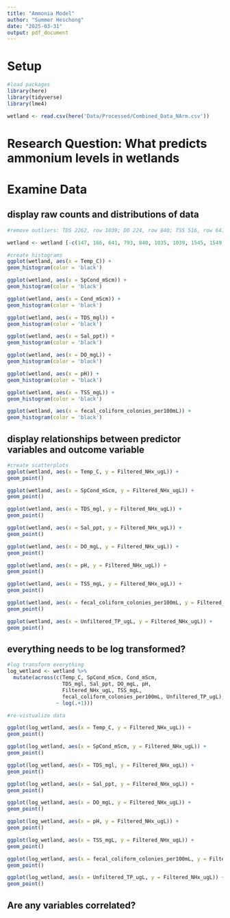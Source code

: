 ```yaml
---
title: "Ammonia Model"
author: "Summer Heschong"
date: "2025-03-31"
output: pdf_document
---
```

# Setup 
```r
#load packages
library(here)
library(tidyverse)
library(lme4)

wetland <- read.csv(here('Data/Processed/Combined_Data_NArm.csv'))

```

# Research Question: What predicts ammonium levels in wetlands

# Examine Data
## display raw counts and distributions of data
```r
#remove outliers: TDS 2262, row 1039; DO 224, row 840; TSS 516, row 641; fecal_coliform rows 1545 and 1549

wetland <- wetland [-c(147, 166, 641, 793, 840, 1035, 1039, 1545, 1549, 1614),]

#create histograms
ggplot(wetland, aes(x = Temp_C)) +
geom_histogram(color = 'black')

ggplot(wetland, aes(x = SpCond_mScm)) +
geom_histogram(color = 'black')

ggplot(wetland, aes(x = Cond_mScm)) +
geom_histogram(color = 'black')

ggplot(wetland, aes(x = TDS_mgl)) +
geom_histogram(color = 'black')

ggplot(wetland, aes(x = Sal_ppt)) +
geom_histogram(color = 'black')

ggplot(wetland, aes(x = DO_mgL)) +
geom_histogram(color = 'black')

ggplot(wetland, aes(x = pH)) +
geom_histogram(color = 'black')

ggplot(wetland, aes(x = TSS_mgL)) +
geom_histogram(color = 'black')

ggplot(wetland, aes(x = fecal_coliform_colonies_per100mL)) +
geom_histogram(color = 'black')


```

## display relationships between predictor variables and outcome variable
```r
#create scatterplots
ggplot(wetland, aes(x = Temp_C, y = Filtered_NHx_ugL)) +
geom_point()

ggplot(wetland, aes(x = SpCond_mScm, y = Filtered_NHx_ugL)) +
geom_point()

ggplot(wetland, aes(x = TDS_mgl, y = Filtered_NHx_ugL)) +
geom_point()

ggplot(wetland, aes(x = Sal_ppt, y = Filtered_NHx_ugL)) +
geom_point()

ggplot(wetland, aes(x = DO_mgL, y = Filtered_NHx_ugL)) +
geom_point()

ggplot(wetland, aes(x = pH, y = Filtered_NHx_ugL)) +
geom_point()

ggplot(wetland, aes(x = TSS_mgL, y = Filtered_NHx_ugL)) +
geom_point()

ggplot(wetland, aes(x = fecal_coliform_colonies_per100mL, y = Filtered_NHx_ugL)) +
geom_point()

ggplot(wetland, aes(x = Unfiltered_TP_ugL, y = Filtered_NHx_ugL)) +
geom_point()

```

## everything needs to be log transformed?
```r
#log transform everything
log_wetland <- wetland %>%
  mutate(across(c(Temp_C, SpCond_mScm, Cond_mScm, 
                  TDS_mgl, Sal_ppt, DO_mgL, pH, 
                  Filtered_NHx_ugL, TSS_mgL, 
                  fecal_coliform_colonies_per100mL, Unfiltered_TP_ugL), 
                ~ log(.+1)))

#re-vistualize data

ggplot(log_wetland, aes(x = Temp_C, y = Filtered_NHx_ugL)) +
geom_point()

ggplot(log_wetland, aes(x = SpCond_mScm, y = Filtered_NHx_ugL)) +
geom_point()

ggplot(log_wetland, aes(x = TDS_mgl, y = Filtered_NHx_ugL)) +
geom_point()

ggplot(log_wetland, aes(x = Sal_ppt, y = Filtered_NHx_ugL)) +
geom_point()

ggplot(log_wetland, aes(x = DO_mgL, y = Filtered_NHx_ugL)) +
geom_point()

ggplot(log_wetland, aes(x = pH, y = Filtered_NHx_ugL)) +
geom_point()

ggplot(log_wetland, aes(x = TSS_mgL, y = Filtered_NHx_ugL)) +
geom_point()

ggplot(log_wetland, aes(x = fecal_coliform_colonies_per100mL, y = Filtered_NHx_ugL)) +
geom_point()

ggplot(log_wetland, aes(x = Unfiltered_TP_ugL, y = Filtered_NHx_ugL)) +
geom_point()

```

## Are any variables correlated? 
```r





```


